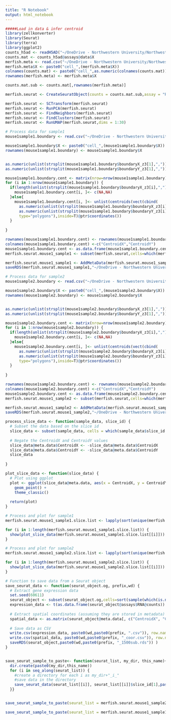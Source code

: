 ```yaml
---
title: "R Notebook"
output: html_notebook
---
```




```r

#####Load in data & infer centroid
library(zellkonverter)
library(Seurat)
library(terra)
library(ggplot2)
counts_h5ad <- readH5AD("~/OneDrive - Northwestern University/Northwestern/Yi Lab/Manuscript/Code_3rdDraft/Merfish_3D//data/counts.h5ad")
counts.mat <- counts_h5ad@assays@data$X
merfish.meta <- read.csv("~/OneDrive - Northwestern University/Northwestern/Yi Lab/Manuscript/Code_3rdDraft/Merfish_3D//data/cell_labels.csv")
merfish.meta$X <- paste0("cell_",(merfish.meta$X))
colnames(counts.mat) <- paste0("cell_",as.numeric(colnames(counts.mat)))
rownames(merfish.meta) <- merfish.meta$X

counts.mat.sub <- counts.mat[,rownames(merfish.meta)]

merfish.seurat <- CreateSeuratObject(counts = counts.mat.sub,assay = "RNA",meta.data = merfish.meta)

merfish.seurat <- SCTransform(merfish.seurat)
merfish.seurat <- RunPCA(merfish.seurat)
merfish.seurat <- FindNeighbors(merfish.seurat)
merfish.seurat <- FindClusters(merfish.seurat)
merfish.seurat <- RunUMAP(merfish.seurat,dims = 1:30)

# Process data for sample1
mouse1sample1.boundary <- read.csv("~/OneDrive - Northwestern University/Northwestern/Yi Lab/Manuscript/Code_3rdDraft/Merfish_3D//data/segmented_cells_mouse1sample1.csv")

mouse1sample1.boundary$X <- paste0("cell_",(mouse1sample1.boundary$X))
rownames(mouse1sample1.boundary) <- mouse1sample1.boundary$X


as.numeric(unlist(strsplit(mouse1sample1.boundary$boundaryX_z3[1],",")))
as.numeric(unlist(strsplit(mouse1sample1.boundary$boundaryY_z3[1],",")))

mouse1sample1.boundary.cent <- matrix(nrow=nrow(mouse1sample1.boundary), ncol = 2)
for (i in 1:nrow(mouse1sample1.boundary)) {
  if(length(unlist(strsplit(mouse1sample1.boundary$boundaryX_z3[i],",")))<3){
    mouse1sample1.boundary.cent[i, ]<- c(NA,NA)
  }else{
    mouse1sample1.boundary.cent[i, ]<- unlist(centroids(vect(cbind(
      as.numeric(unlist(strsplit(mouse1sample1.boundary$boundaryX_z3[i],","))),
      as.numeric(unlist(strsplit(mouse1sample1.boundary$boundaryY_z3[i],",")))),
      type="polygons"),inside=T)@ptr$coordinates())
  }
  
}

rownames(mouse1sample1.boundary.cent) <- rownames(mouse1sample1.boundary)
colnames(mouse1sample1.boundary.cent) <-c("CentroidX","CentroidY")
mouse1sample1.boundary.cent <- as.data.frame(mouse1sample1.boundary.cent)
merfish.seurat.mouse1_sample1 <- subset(merfish.seurat,cells=which(merfish.seurat$sample_id%in%"mouse1_sample1"))

merfish.seurat.mouse1_sample1 <- AddMetaData(merfish.seurat.mouse1_sample1,mouse1sample1.boundary.cent)
saveRDS(merfish.seurat.mouse1_sample1,"~/OneDrive - Northwestern University/Northwestern/Yi Lab/Manuscript/Code_3rdDraft/Merfish_3D//merfish.seurat.mouse1_sample1.rds")
```

```r
# Process data for sample2
mouse1sample2.boundary <- read.csv("~/OneDrive - Northwestern University/Northwestern/Yi Lab/Manuscript/Code_3rdDraft/Merfish_3D//data/segmented_cells_mouse1sample2.csv")

mouse1sample2.boundary$X <- paste0("cell_",(mouse1sample2.boundary$X))
rownames(mouse1sample2.boundary) <- mouse1sample2.boundary$X


as.numeric(unlist(strsplit(mouse1sample2.boundary$boundaryX_z3[1],",")))
as.numeric(unlist(strsplit(mouse1sample2.boundary$boundaryY_z3[1],",")))

mouse1sample2.boundary.cent <- matrix(nrow=nrow(mouse1sample2.boundary), ncol = 2)
for (i in 1:nrow(mouse1sample2.boundary)) {
  if(length(unlist(strsplit(mouse1sample2.boundary$boundaryX_z3[i],",")))<3){
    mouse1sample2.boundary.cent[i, ]<- c(NA,NA)
  }else{
    mouse1sample2.boundary.cent[i, ]<- unlist(centroids(vect(cbind(
      as.numeric(unlist(strsplit(mouse1sample2.boundary$boundaryX_z3[i],","))),
      as.numeric(unlist(strsplit(mouse1sample2.boundary$boundaryY_z3[i],",")))),
      type="polygons"),inside=T)@ptr$coordinates())
  }
  
}

rownames(mouse1sample2.boundary.cent) <- rownames(mouse1sample2.boundary)
colnames(mouse1sample2.boundary.cent) <-c("CentroidX","CentroidY")
mouse1sample2.boundary.cent <- as.data.frame(mouse1sample2.boundary.cent)
merfish.seurat.mouse1_sample2 <- subset(merfish.seurat,cells=which(merfish.seurat$sample_id%in%"mouse1_sample2"))

merfish.seurat.mouse1_sample2 <- AddMetaData(merfish.seurat.mouse1_sample2,mouse1sample2.boundary.cent)
saveRDS(merfish.seurat.mouse1_sample2,"~/OneDrive - Northwestern University/Northwestern/Yi Lab/Manuscript/Code_3rdDraft/Merfish_3D//merfish.seurat.mouse1_sample2.rds")
```

```r
process_slice_data <- function(sample_data, slice_id) {
  # Subset the data based on the slice id
  slice_data <- subset(sample_data, cells = which(sample_data$slice_id %in% slice_id))
  
  # Negate the CentroidX and CentroidY values
  slice_data@meta.data$CentroidX <- -slice_data@meta.data$CentroidX
  slice_data@meta.data$CentroidY <- -slice_data@meta.data$CentroidY
  slice_data
  
}

plot_slice_data <- function(slice_data) {
  # Plot using ggplot
  plot <- ggplot(slice_data@meta.data, aes(x = CentroidX, y = CentroidY, color = subclass)) +
    geom_point() +
    theme_classic()
  
  return(plot)
}

```


```r
# Process and plot for sample1
merfish.seurat.mouse1_sample1.slice.list <- lapply(sort(unique(merfish.seurat.mouse1_sample1$slice_id)), function(x) process_slice_data(merfish.seurat.mouse1_sample1, x))

for (i in 1:length(merfish.seurat.mouse1_sample1.slice.list)) {
  show(plot_slice_data(merfish.seurat.mouse1_sample1.slice.list[[i]]))
}

```
```r
# Process and plot for sample2
merfish.seurat.mouse1_sample2.slice.list <- lapply(sort(unique(merfish.seurat.mouse1_sample2$slice_id)), function(x) process_slice_data(merfish.seurat.mouse1_sample2, x))

for (i in 1:length(merfish.seurat.mouse1_sample2.slice.list)) {
  show(plot_slice_data(merfish.seurat.mouse1_sample2.slice.list[[i]]))
}

```


```r

# Function to save data from a Seurat object
save_seurat_data <- function(seurat_object.og, prefix,wd) {
  # Extract gene expression data
  set.seed(60611)
  seurat_object <- subset(seurat_object.og,cells=sort(sample(which(is.na(rowSums(seurat_object.og@meta.data[, c("CentroidX", "CentroidY")]))==F),1500)))
  expression_data <- t(as.data.frame(seurat_object@assays$RNA@counts))
  
  # Extract spatial coordinates (assuming they are stored in metadata)
  spatial_data <- as.matrix(seurat_object@meta.data[, c("CentroidX", "CentroidY")])
  
  # Save data as CSV
  write.csv(expression_data, paste0(wd,paste0(prefix, ".csv")), row.names = TRUE)
  write.csv(spatial_data, paste0(wd,paste0(prefix, "_coor.csv")), row.names = FALSE,col.names = F)
  saveRDS(seurat_object,paste0(wd,paste0(prefix, "_1500sub.rds")) )
}


save_seurat_sample_to_paste<- function(seurat_list, my_dir, this_name){
  dir.create(paste0(my_dir,this_name))
  for (i in seq_along(seurat_list)) {
    #create a directory for each i as my_dir+"_i_"
    #save data in the directory
    save_seurat_data(seurat_list[[i]], seurat_list[[i]]$slice_id[1],paste0(my_dir,this_name) )
  }}


save_seurat_sample_to_paste(seurat_list = merfish.seurat.mouse1_sample2.slice.list, my_dir="~/OneDrive - Northwestern University/Northwestern/Yi Lab/Manuscript/Code_3rdDraft/Merfish_3D/",this_name="paste_sample2/")

save_seurat_sample_to_paste(seurat_list = merfish.seurat.mouse1_sample1.slice.list, my_dir="~/OneDrive - Northwestern University/Northwestern/Yi Lab/Manuscript/Code_3rdDraft/Merfish_3D/",this_name="paste_sample1/")

```
